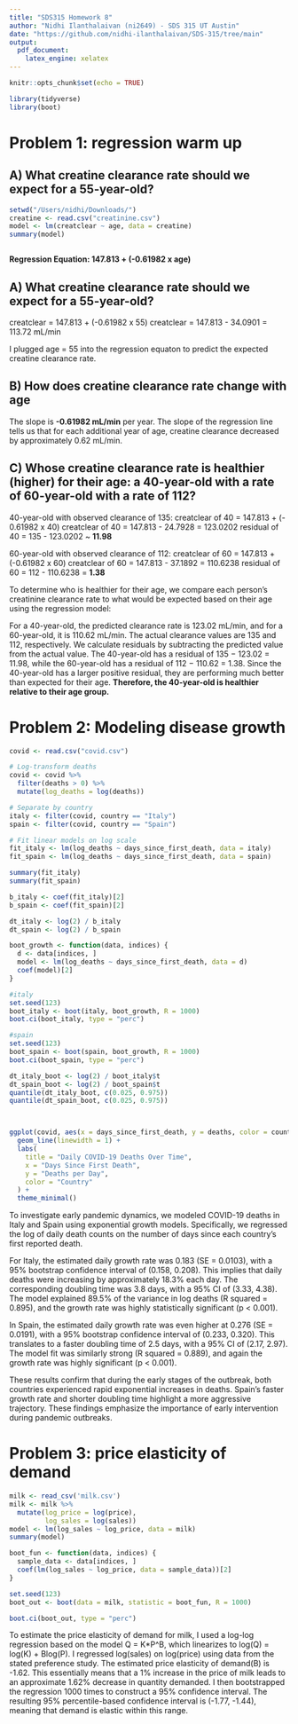 ---
title: "SDS315 Homework 8"
author: "Nidhi Ilanthalaivan (ni2649) - SDS 315 UT Austin"
date: "https://github.com/nidhi-ilanthalaivan/SDS-315/tree/main"
output:
  pdf_document: 
    latex_engine: xelatex
---

```{r setup, include=FALSE}
knitr::opts_chunk$set(echo = TRUE)
```

```{r echo=FALSE, warning=FALSE, message=FALSE}
library(tidyverse)
library(boot)

```
# Problem 1: regression warm up

## A) What creatine clearance rate should we expect for a 55-year-old?

```{r echo=FALSE, warning=FALSE, message=FALSE}
setwd("/Users/nidhi/Downloads/")
creatine <- read.csv("creatinine.csv")
model <- lm(creatclear ~ age, data = creatine)
summary(model)



```
**Regression Equation: 147.813 + (-0.61982 x age)**

## A) What creatine clearance rate should we expect for a 55-year-old?

creatclear = 147.813 + (-0.61982 x 55)
creatclear = 147.813 - 34.0901 = 113.72 mL/min

I plugged age = 55 into the regression equaton to predict the expected creatine clearance rate.

## B) How does creatine clearance rate change with age

The slope is **-0.61982 mL/min** per year. The slope of the regression line tells us that for each additional year of age, creatine clearance decreased by approximately 0.62 mL/min. 

## C) Whose creatine clearance rate is healthier (higher) for their age: a 40-year-old with a rate of 60-year-old with a rate of 112? 

40-year-old with observed clearance of 135:
creatclear of 40 = 147.813 + (- 0.61982 x 40) 
creatclear of 40 = 147.813 - 24.7928 = 123.0202
residual of 40 = 135 - 123.0202 ~ **11.98**

60-year-old with observed clearance of 112:
creatclear of 60 = 147.813 + (-0.61982 x 60) 
creatclear of 60 = 147.813 - 37.1892 = 110.6238
residual of 60 = 112 - 110.6238 = **1.38**

To determine who is healthier for their age, we compare each person's creatinine clearance rate to what would be expected based on their age using the regression model:

For a 40-year-old, the predicted clearance rate is 123.02 mL/min, and for a 60-year-old, it is 110.62 mL/min. The actual clearance values are 135 and 112, respectively. We calculate residuals by subtracting the predicted value from the actual value. The 40-year-old has a residual of 135 − 123.02 = 11.98, while the 60-year-old has a residual of 112 − 110.62 = 1.38. Since the 40-year-old has a larger positive residual, they are performing much better than expected for their age. **Therefore, the 40-year-old is healthier relative to their age group.**

# Problem 2: Modeling disease growth

```{r echo=FALSE, warning=FALSE, message=FALSE}

covid <- read.csv("covid.csv")

# Log-transform deaths
covid <- covid %>%
  filter(deaths > 0) %>%
  mutate(log_deaths = log(deaths))

# Separate by country
italy <- filter(covid, country == "Italy")
spain <- filter(covid, country == "Spain")

# Fit linear models on log scale
fit_italy <- lm(log_deaths ~ days_since_first_death, data = italy)
fit_spain <- lm(log_deaths ~ days_since_first_death, data = spain)

summary(fit_italy)
summary(fit_spain)


```
```{r echo=FALSE, warning=FALSE, message=FALSE}

b_italy <- coef(fit_italy)[2]
b_spain <- coef(fit_spain)[2]

dt_italy <- log(2) / b_italy
dt_spain <- log(2) / b_spain

```

```{r echo=FALSE, warning=FALSE, message=FALSE}

boot_growth <- function(data, indices) {
  d <- data[indices, ]
  model <- lm(log_deaths ~ days_since_first_death, data = d)
  coef(model)[2]  
}

#italy
set.seed(123)
boot_italy <- boot(italy, boot_growth, R = 1000)
boot.ci(boot_italy, type = "perc")

#spain
set.seed(123)
boot_spain <- boot(spain, boot_growth, R = 1000)
boot.ci(boot_spain, type = "perc")

dt_italy_boot <- log(2) / boot_italy$t
dt_spain_boot <- log(2) / boot_spain$t
quantile(dt_italy_boot, c(0.025, 0.975))
quantile(dt_spain_boot, c(0.025, 0.975))




```

```{r echo=FALSE, warning=FALSE, message=FALSE}
ggplot(covid, aes(x = days_since_first_death, y = deaths, color = country)) +
  geom_line(linewidth = 1) +
  labs(
    title = "Daily COVID-19 Deaths Over Time",
    x = "Days Since First Death",
    y = "Deaths per Day",
    color = "Country"
  ) +
  theme_minimal()

```

To investigate early pandemic dynamics, we modeled COVID-19 deaths in Italy and Spain using exponential growth models. Specifically, we regressed the log of daily death counts on the number of days since each country’s first reported death.

For Italy, the estimated daily growth rate was 0.183 (SE = 0.0103), with a 95% bootstrap confidence interval of (0.158, 0.208). This implies that daily deaths were increasing by approximately 18.3% each day. The corresponding doubling time was 3.8 days, with a 95% CI of (3.33, 4.38). The model explained 89.5% of the variance in log deaths (R squared = 0.895), and the growth rate was highly statistically significant (p < 0.001).

In Spain, the estimated daily growth rate was even higher at 0.276 (SE = 0.0191), with a 95% bootstrap confidence interval of (0.233, 0.320). This translates to a faster doubling time of 2.5 days, with a 95% CI of (2.17, 2.97). The model fit was similarly strong (R squared = 0.889), and again the growth rate was highly significant (p < 0.001).

These results confirm that during the early stages of the outbreak, both countries experienced rapid exponential increases in deaths. Spain’s faster growth rate and shorter doubling time highlight a more aggressive trajectory. These findings emphasize the importance of early intervention during pandemic outbreaks.


# Problem 3: price elasticity of demand

```{r echo=FALSE, warning=FALSE, message=FALSE}
milk <- read_csv('milk.csv')
milk <- milk %>%
  mutate(log_price = log(price),
         log_sales = log(sales))
model <- lm(log_sales ~ log_price, data = milk)
summary(model)

```
```{r echo=FALSE, warning=FALSE, message=FALSE}

boot_fun <- function(data, indices) {
  sample_data <- data[indices, ]
  coef(lm(log_sales ~ log_price, data = sample_data))[2]
}

set.seed(123)
boot_out <- boot(data = milk, statistic = boot_fun, R = 1000)

boot.ci(boot_out, type = "perc")


```
To estimate the price elasticity of demand for milk, I used a log-log regression based on the model Q = K*P^B, which linearizes to log(Q) = log(K) + Blog(P). I regressed log(sales) on log(price) using data from the stated preference study. The estimated price elasticity of demand(B) is -1.62. This essentially means that a 1% increase in the price of milk leads to an approximate 1.62% decrease in quantity demanded. I then bootstrapped the regression 1000 times to construct a 95% confidence interval. The resulting 95% percentile-based confidence interval is (-1.77, -1.44), meaning that demand is elastic within this range.

